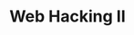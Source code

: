---
type: general
credit:
- Nathan Farlow
- Kevin Higgs
featured: false
location: Siebel CS 2405 + Zoom
recording: 'https://youtu.be/5y2oWqx-9qQ'
slides: web_hacking_ii_meeting.pdf
tags:
- web
- sqli
- javascript
- xss
time_start: 2021-09-16T18:00:00.000000-05:00
title: Web Hacking II
week_number: 3
---